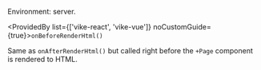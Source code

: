 
Environment: server.

<ProvidedBy list={['vike-react', 'vike-vue']} noCustomGuide={true}>`onBeforeRenderHtml()`</ProvidedBy>

Same as <Link href="/onAfterRenderHtml">`onAfterRenderHtml()`</Link> but called right before the `+Page` component is rendered to HTML.
